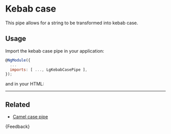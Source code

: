 
<Meta title="Helpers/Pipes/Kebab case/Guide" />

# Kebab case

This pipe allows for a string to be transformed into kebab case.

## Usage
Import the kebab case pipe in your application:

```js
@NgModule({
  ...
  imports: [ ..., LgKebabCasePipe ],
});
```

and in your HTML:

<Source id="helpers-pipes-kebab-case-examples--kebab-case-pipe-story"></Source>

---

## Related

- [Camel case pipe](./?path=/docs/helpers-pipes-camel-case-guide--docs)

<Markdown>{Feedback}</Markdown>
